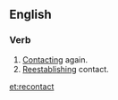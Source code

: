 ==English==

===Verb===
{{en-verb|recontacts|recontacting|recontacted|recontacted}}

#[[contact|Contacting]] again.
#[[reestablish|Reestablishing]] contact.

[[et:recontact]]